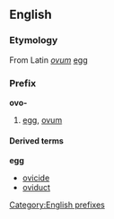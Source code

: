 ==English==

===Etymology===
From Latin ''[[ovum]]'' [[egg]]

===Prefix===
'''ovo-'''

# [[egg]], [[ovum]]

====Derived terms====
'''egg'''
*[[ovicide]]
*[[oviduct]]

[[Category:English prefixes]]